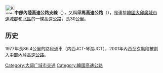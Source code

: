 {{Unreferenced|time=2017-02-19T04:27:18+00:00}}
{{Infobox road
|marker_image=[[File:Korea_Expressway_No.451.svg|50px]]
|name=中部內陸高速公路支線
|map=[[File:451_Jungbu_Neryuk_Branch.svg|250px]]
|length_km=30.0
|established=
|direction=南北
|terminus_a=大邱廣域市達城郡<br>[[File:Korea_Expressway_No.45.svg|30px]][[中部內陸高速公路|中部內陸高速公路]] 
|cities=[[達西區|達西區]]
|junction=[[File:Korea_Expressway_No.12.svg|30px]][[光州大邱高速公路|光州大邱高速公路]]
|terminus_b=大邱廣域市北區<br>[[File:Korea_Expressway_No.55.svg|30px]][[中央高速公路_(韓國)|中央高速公路]]<br>[[File:Korea_Expressway_No.1.svg|30px]][[京釜高速公路|京釜高速公路]] 
}}
{{Infobox Korean name
|title=中部內陸高速道路支線
|width=189px
|hangul=중부내륙고속도로지선
|hanja={{linktext|中|部|內|陸|高|速|道|路|支|線}}
|mr=Chungbu Naeryuk Kosok Toro Ch'isǒn
|rr=Jungbu Naeryuk Gosok Doro Jiseon
}}

[[File:Korea_Expressway_No.451.svg|30px]]'''中部內陸高速公路支線'''（{{kor|諺=중부내륙고속도로지선|漢=中部內陸高速道路支線|羅=Jungbu Naeryuk gosokdoro jiseon|f=y}}），又稱'''邱馬高速公路'''（{{lang-ko|구마고속도로}}），是連接[[韓國|韓國]][[大邱廣域市|大邱廣域市]][[達城郡|達城郡]]和[[北區_(大邱)|北區]]的一條高速公路，長30公里。

==历史==
1977年長86.4公里的路段通車（内西JCT-琴湖JCT），2001年內西至玄風段被劃入[[中部內陸高速公路|中部內陸高速公路]]。

[[Category:大邱广域市交通|Category:大邱广域市交通]]
[[Category:韓國高速公路|Category:韓國高速公路]]
 
{{ROK expressways}}